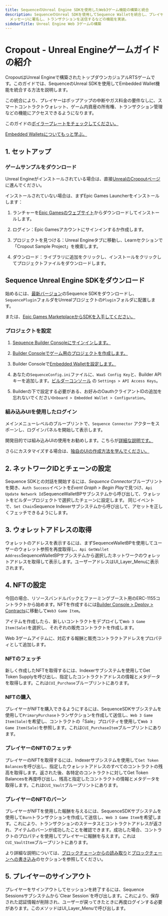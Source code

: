 ```yaml
---
title: SequenceのUnreal Engine SDKを使用したWeb3ゲーム機能の構築と統合
description: SequenceのUnreal SDKを使用してSequence Walletを統合し、プレイヤーの資産を取得し、
  メッセージに署名し、トランザクションを送信するなどの機能を実装。
sidebarTitle: Unreal Engine Web 3ゲームの構築
---
```


# Cropout - Unreal Engineゲームガイドの紹介

CropoutはUnreal Engineで構築されたトップダウンカジュアルRTSゲームです。このガイドでは、SequenceのUnreal SDKを使用してEmbedded Wallet機能を統合する方法を説明します。

この統合により、プレイヤーはポップアップの中断やガス料金の要件なしに、スマートコントラクトウォレット、ゲーム内資産の所有権、トランザクション管理などの機能にアクセスできるようになります。

このガイドの[ボイラープレートをチェックしてください。](https://github.com/0xsequence/sequence-unreal)

[Embedded Walletsについてもっと学ぶ。](/solutions/wallets/overview#what-are-the-differences-between-these-options)

## 1. セットアップ

### ゲームサンプルをダウンロード

Unreal Engineがインストールされている場合は、直接[UnrealのCropoutページ](https://www.unrealengine.com/en-US/blog/cropout-casual-rts-game-sample-project)に進んでください。

インストールされていない場合は、まずEpic Games Launcherをインストールします：

1. ランチャーを[Epic Gamesのウェブサイト](https://www.unrealengine.com/en-US/download)からダウンロードしてインストールします。

2. ログイン：Epic Gamesアカウントにサインインするか作成します。

3. プロジェクトを見つける：Unreal Engineタブに移動し、Learnセクションで「Cropout Sample Project」を検索します。

4. ダウンロード：ライブラリに追加をクリックし、インストールをクリックしてプロジェクトファイルをダウンロードします。

## Sequence Unreal Engine SDKをダウンロード

始めるには、[最新バージョン](https://github.com/0xsequence/sequence-unreal/releases)のSequence SDKをダウンロードし、`SequencePlugin`フォルダをUnrealプロジェクトの`Plugin`フォルダに配置します。

または、[Epic Games MarketplaceからSDKを入手してください。](/sdk/unreal/installation#using-epic-games-marketplace)

### プロジェクトを設定

1. [Sequence Builder Consoleにサインインします。](/solutions/builder/getting-started)

2. [Builder Consoleでゲーム用のプロジェクトを作成します。](/support/builder/project-management)

3. Builder Consoleで[Embedded Walletを設定します。](/solutions/builder/embedded-wallet#embedded-wallet-in-builder)

4. あなたの`SequenceConfig.ini`ファイルに、`WaaS Config Key`と、Builder APIキーを追加します。[ビルダーコンソール](/solutions/builder/getting-started#claim-an-api-access-key) の `Settings > API Access Keys`。

5. Builderの下で設定する必要がある、お好みのOauthクライアントIDの追加を忘れないでください`Onboard > Embedded Wallet > Configuration`。

### 組み込みUIを使用したログイン

メインメニューレベルのブループリントで、`Sequence Connector` アクターをスポーンし、ログインパネルを開始して表示します。

開発目的では組み込みUIの使用をお勧めします。こちらが[詳細な説明です。](/sdk/unreal/user_interfaces/)

さらにカスタマイズする場合は、[独自のUIの作成方法を学んでください。](/sdk/unreal/authentication/)

## 2. ネットワークIDとチェーンの設定

Sequence SDKとの対話を開始するには、*Sequence Connector*ブループリントを開き、`Auth Success`イベントを*Event Graph > Begin Play*で見つけ、`Api Update Network Id`SequenceWalletBPサブシステムから呼び出して、ウォレットをビルダープロジェクトで選択したチェーンに設定します。
同じイベントで、`Set Chain`Sequence Indexerサブシステムから呼び出して、アセットを正しくフェッチできるようにします。

## 3. ウォレットアドレスの取得

ウォレットのアドレスを表示するには、まずSequenceWalletBPを使用してユーザーのウォレット参照を再度取得し、`Api GetWallet Address`SequenceWalletBPサブシステムから選択したネットワークのウォレットアドレスを取得して表示します。ユーザーアドレスはUI\_Layer\_Menuに表示されます。

## 4. NFTの設定

今回の場合、リソースバンドルパックとファーミングブースト用のERC-1155コントラクトから始めます。NFTを作成するには[Builder Console >  Deploy > Contracts](/solutions/builder/contracts/)に移動して`Web3 Game Item`。

アイテムを作成したら、新しいコントラクトをデプロイして`Web 3 Game Item(Sale)`を選択し、それぞれの販売コントラクトを作成します。

Web 3ゲームアイテムに、対応する報酬と販売コントラクトアドレスをプロパティとして追加します。

### NFTのフェッチ

新しく作成したNFTを取得するには、Indexerサブシステムを使用してGet Token Supplyを呼び出し、指定したコントラクトアドレスの情報とメタデータを取得します。これは`CUI_Purchase`ブループリントにあります。

### NFTの購入

プレイヤーがNFTを購入できるようにするには、SequenceSDKサブシステムを使用して`PrimaryPurchase`トランザクションを作成して送信し、`Web 3 Game Item(Sale)`を希望し、コントラクトの「Sale」プロパティを使用して`Web 3 Game Item(Sale)`を参照します。これは`CUI_PurchaseItem`ブループリントにあります。

### プレイヤーのNFTのフェッチ

プレイヤーのNFTを取得するには、Indexerサブシステムを使用して`Get Token Balances`を呼び出し、指定したウォレットアドレスのすべてのコントラクトの残高を取得します。返された後、各特定のコントラクトに対してGet Token Balancesを再度呼び出し、残高と指定したコントラクトの情報とメタデータを取得します。これは`CUI_Vault`ブループリントにあります。

### プレイヤーのNFTのバーン

プレイヤーがNFTを使用した報酬を与えるには、SequenceSDKサブシステムを使用して`Burn`トランザクションを作成して送信し、`Web 3 Game Item`を希望します。これにより、トランザクションのステータスとコントラクトアドレスが返され、アイテムのバーンが成功したことを確認できます。成功した場合、コントラクトのプロパティを使用してプレイヤーに報酬を与えます。これは`CUI_VaultItem`ブループリントにあります。

より詳細な説明については、[ブロックチェーンからの読み取り](/sdk/unreal/read-from-blockchain/)と[ブロックチェーンへの書き込み](/sdk/unreal/write-to-blockchain/)のセクションを参照してください。

## 5. プレイヤーのサインアウト

プレイヤーをサインアウトしてセッションを終了するには、Sequence Sessionsサブシステムから\`Clear Session\`を呼び出します。これにより、保存された認証情報が削除され、ユーザーが戻ってきたときに再度ログインする必要があります。このメソッドはUI\_Layer\_Menuで呼び出します。
